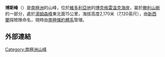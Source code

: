 '''博斯峰'''（{{lang-en|Boss Peak}}）是[[南極洲|南極洲]]的山峰，位於[[維多利亞地|維多利亞地]]的[[博克格雷溫克海岸|博克格雷溫克海岸]]，屬於[[勝利山脈|勝利山脈]]的一部分，處於[[湯姆森峰|湯姆森峰]]東北面15公里，海拔高度2,170米（7,120英尺），由[[新西蘭|新西蘭]]探險隊命名，現時由[[南極條約體系|南極條約體系]]管理。

==外部連結==
{{cite gnis | type = antarid | id = 1712| name = Boss Peak | accessdate = 2011-08-05}}

{{coord|71|52|S|166|15|E|source:GNIS|display=title}}

{{DEFAULTSORT:Boss Peak}}
[[Category:南極洲山峰|Category:南極洲山峰]]


{{BorchgrevinkCoast-geo-stub}}